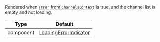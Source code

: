 Rendered when [`error` from `ChannelsContext`](../../../../contexts/channels_context.mdx#error) is true, and the channel list is empty and not loading.

| Type      | Default                                                                                                                                                |
| --------- | ------------------------------------------------------------------------------------------------------------------------------------------------------ |
| component | [LoadingErrorIndicator](https://github.com/GetStream/stream-chat-react-native/blob/main/package/src/components/Indicators/LoadingErrorIndicator.tsx) |
